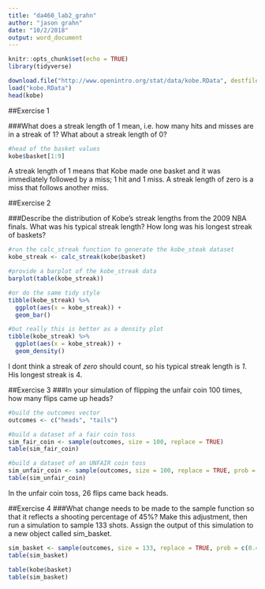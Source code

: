 ```yaml
---
title: "da460_lab2_grahn"
author: "jason grahn"
date: "10/2/2018"
output: word_document
---
```


```r
knitr::opts_chunk$set(echo = TRUE)
library(tidyverse)
```

```r
download.file("http://www.openintro.org/stat/data/kobe.RData", destfile = "kobe.RData")
load("kobe.RData")
head(kobe)
```

##Exercise 1

###What does a streak length of 1 mean, i.e. how many hits and misses are in a streak of 1? What about a streak length of 0?
```r
#head of the basket values
kobe$basket[1:9]
```

A streak length of 1 means that Kobe made one basket and it was immediately followed by a miss; 1 hit and 1 miss. A streak length of zero is a miss that follows another miss.

##Exercise 2

###Describe the distribution of Kobe’s streak lengths from the 2009 NBA finals. What was his typical streak length? How long was his longest streak of baskets?

```r
#run the calc_streak function to generate the kobe_steak dataset
kobe_streak <- calc_streak(kobe$basket)

#provide a barplot of the kobe_streak data
barplot(table(kobe_streak))

#or do the same tidy style
tibble(kobe_streak) %>% 
  ggplot(aes(x = kobe_streak)) +
  geom_bar()

#but really this is better as a density plot
tibble(kobe_streak) %>% 
  ggplot(aes(x = kobe_streak)) +
  geom_density()
```

I dont think a streak of *zero* should count, so his typical streak length is *1*. His longest streak is 4.

##Exercise 3
###In your simulation of flipping the unfair coin 100 times, how many flips came up heads?

```r
#build the outcomes vector
outcomes <- c("heads", "tails")

#build a dataset of a fair coin toss
sim_fair_coin <- sample(outcomes, size = 100, replace = TRUE)
table(sim_fair_coin)

#build a dataset of an UNFAIR coin toss
sim_unfair_coin <- sample(outcomes, size = 100, replace = TRUE, prob = c(0.2, 0.8))
table(sim_unfair_coin) 
```

In the unfair coin toss, 26 flips came back heads. 

##Exercise 4
###What change needs to be made to the sample function so that it reflects a shooting percentage of 45%? Make this adjustment, then run a simulation to sample 133 shots. Assign the output of this simulation to a new object called sim_basket.

```r
sim_basket <- sample(outcomes, size = 133, replace = TRUE, prob = c(0.45, (1-.45)))
table(sim_basket) 
```

```r
table(kobe$basket)
table(sim_basket)
```

